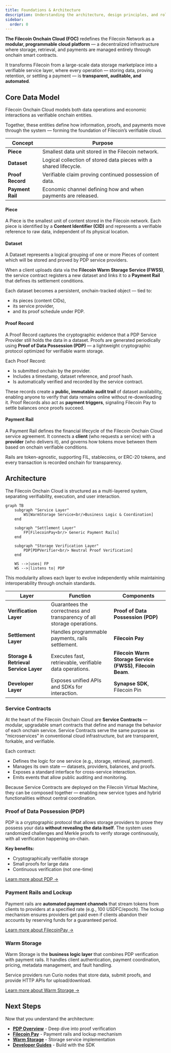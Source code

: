 ```yaml
---
title: Foundations & Architecture
description: Understanding the architecture, design principles, and roles that power Filecoin’s programmable, verifiable cloud.
sidebar:
  order: 0
---
```


**The Filecoin Onchain Cloud (FOC)** redefines the Filecoin Network as a **modular, programmable cloud platform** — a decentralized infrastructure where storage, retrieval, and payments are managed entirely through onchain smart contracts.

It transforms Filecoin from a large-scale data storage marketplace into a verifiable service layer, where every operation — storing data, proving retention, or settling a payment — is **transparent, auditable, and automated**.

## Core Data Model

Filecoin Onchain Cloud models both data operations and economic interactions as verifiable onchain entities.

Together, these entities define how information, proofs, and payments move through the system — forming the foundation of Filecoin’s verifiable cloud.

| Concept	| Purpose |
|---------|---------|
| **Piece** | Smallest data unit stored in the Filecoin network. |
| **Dataset** |	Logical collection of stored data pieces with a shared lifecycle.|
| **Proof Record**	| Verifiable claim proving continued possession of data. |
| **Payment Rail** |	Economic channel defining how and when payments are released. |

#### **Piece**

A Piece is the smallest unit of content stored in the Filecoin network. Each piece is identified by a **Content Identifier (CID)** and represents a verifiable reference to raw data, independent of its physical location.

#### **Dataset**

A Dataset represents a logical grouping of one or more Pieces of content which will be stored and proved by PDP service providers.

When a client uploads data via the **Filecoin Warm Storage Service (FWSS)**, the service contract registers a new dataset and links it to a **Payment Rail** that defines its settlement conditions.

Each dataset becomes a persistent, onchain-tracked object — tied to:

- its pieces (content CIDs),
- its service provider,
- and its proof schedule under PDP.

#### **Proof Record**

A Proof Record captures the cryptographic evidence that a PDP Service Provider still holds the data in a dataset. Proofs are generated periodically using **Proof of Data Possession (PDP)** — a lightweight cryptographic protocol optimized for verifiable warm storage.

Each Proof Record:

- Is submitted onchain by the provider.
- Includes a timestamp, dataset reference, and proof hash.
- Is automatically verified and recorded by the service contract.

These records create a **public, immutable audit trail** of dataset availability, enabling anyone to verify that data remains online without re-downloading it. Proof Records also act as **payment triggers**, signaling Filecoin Pay to settle balances once proofs succeed.

#### **Payment Rail**

A Payment Rail defines the financial lifecycle of the Filecoin Onchain Cloud service agreement. It connects a **client** (who requests a service) with a **provider** (who delivers it), and governs how tokens move between them based on onchain verifiable conditions.

Rails are token-agnostic, supporting FIL, stablecoins, or ERC-20 tokens, and every transaction is recorded onchain for transparency.

## Architecture

The Filecoin Onchain Cloud is structured as a multi-layered system, separating verifiability, execution, and user interaction.

```mermaid
graph TB
    subgraph "Service Layer"
        WS[WarmStorage Service<br/>Business Logic & Coordination]
    end

    subgraph "Settlement Layer"
        FP[FilecoinPay<br/> Generic Payment Rails]
    end

    subgraph "Storage Verification Layer"
        PDP[PDPVerifier<br/> Neutral Proof Verification]
    end

    WS -->|uses| FP
    WS -->|listens to| PDP
```

This modularity allows each layer to evolve independently while maintaining interoperability through onchain standards.

| Layer | Function | Components |
|-------|------------|----------|
| **Verification Layer** | Guarantees the correctness and transparency of all storage operations. | **Proof of Data Possession (PDP)** |
| **Settlement Layer** | Handles programmable payments, rails settlement. | **Filecoin Pay** |
| **Storage & Retrieval Service Layer** | Executes fast, retrievable, verifiable data operations. | **Filecoin Warm Storage Service (FWSS)**, **Filecoin Beam**. |
| **Developer Layer** | Exposes unified APIs and SDKs for interaction. | **Synapse SDK**, Filecoin Pin |

### Service Contracts

At the heart of the Filecoin Onchain Cloud are **Service Contracts** — modular, upgradable smart contracts that define and manage the behavior of each onchain service.
Service Contracts serve the same purpose as “microservices” in conventional cloud infrastructure, but are transparent, forkable, and verifiable.

Each contract:

- Defines the logic for one service (e.g., storage, retrieval, payment).
- Manages its own state — datasets, providers, balances, and proofs.
- Exposes a standard interface for cross-service interaction.
- Emits events that allow public auditing and monitoring.

Because Service Contracts are deployed on the Filecoin Virtual Machine, they can be composed together — enabling new service types and hybrid functionalities without central coordination.

### Proof of Data Possession (PDP)

PDP is a cryptographic protocol that allows storage providers to prove they possess your data **without revealing the data itself**. The system uses randomized challenges and Merkle proofs to verify storage continuously, with all verification happening on-chain.

**Key benefits:**

- Cryptographically verifiable storage
- Small proofs for large data
- Continuous verification (not one-time)

[Learn more about PDP →](/core-concepts/pdp-overview)

### Payment Rails and Lockup

Payment rails are **automated payment channels** that stream tokens from clients to providers at a specified rate (e.g., 100 USDFC/epoch). The lockup mechanism ensures providers get paid even if clients abandon their accounts by reserving funds for a guaranteed period.

[Learn more about FilecoinPay →](/core-concepts/filecoin-pay-overview)

### Warm Storage

Warm Storage is the **business logic layer** that combines PDP verification with payment rails. It handles client authentication, payment coordination, pricing, metadata management, and fault handling.

Service providers run Curio nodes that store data, submit proofs, and provide HTTP APIs for upload/download.

[Learn more about Warm Storage →](/core-concepts/fwss-overview)

## Next Steps

Now that you understand the architecture:

- [**PDP Overview**](/core-concepts/pdp-overview) - Deep dive into proof verification
- [**Filecoin Pay**](/core-concepts/filecoin-pay-overview) - Payment rails and lockup mechanism
- [**Warm Storage**](/core-concepts/fwss-overview) - Storage service implementation
- [**Developer Guides**](/synapse-sdk/) - Build with the SDK
